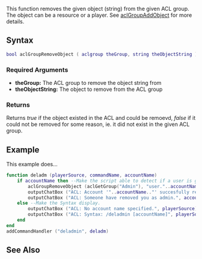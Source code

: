  
{{Server function}} 
<!-- Describe in plain english what this function does. Don't go into details, just give an overview -->
This function removes the given object (string) from the given ACL group. The object can be a resource or a player. See [[/aclGroupAddObject.md|aclGroupAddObject]] for more details.

==Syntax== 
<!-- NOTE: don't use 'special' names for variable names, e.g. you shouldn't be writing things like 'player player, vehicle vehicle', instead write something like 'player thePlayer, vehicle vehicleToGetInto'. This is less confusing and prevents the syntax highlighting being odd -->
<syntaxhighlight lang="lua">
bool aclGroupRemoveObject ( aclgroup theGroup, string theObjectString )
</syntaxhighlight> 
{{OOP||[[/aclgroup.md|aclgroup]]:removeObject||}}
===Required Arguments=== 
<!-- List each argument one per line. This should be the argument's name as in the argument list above, NOT the argument's data type -->
*'''theGroup:''' The ACL group to remove the object string from
*'''theObjectString:''' The object to remove from the ACL group

===Returns===
<!-- Make this descriptive. Explain what cases will return false. If you're unsure, add a tag to it so we can check -->
Returns ''true'' if the object existed in the ACL and could be remoevd, ''false'' if it could not be removed for some reason, ie. it did not exist in the given ACL group.

==Example== 
<!-- Explain what the example is in a single sentance -->
This example does...
<!-- Add the code below, an emphasis should be on making it clear, not optimized. You could provide two versions if you wish, one clear and well commented, the other optimized -->
<syntaxhighlight lang="lua">
function deladm (playerSource, commandName, accountName)
	if accountName then --Make the script able to detect if a user is given.
		aclGroupRemoveObject (aclGetGroup("Admin"), "user."..accountName) --Removing the admin.
		outputChatBox ("ACL: Account '"..accountName.."' succesfully removed as admin.", playerSource) -- Giving you a messsage.
		outputChatBox ("ACL: Someone have removed you as admin.", accountName) -- giving the poor removed guy a message.
	else --Make the Syntax display.
		outputChatBox ("ACL: No account name specified.", playerSource)
		outputChatBox ("ACL: Syntax: /deladmin [accountName]", playerSource)
	end
end
addCommandHandler ("deladmin", deladm)
</syntaxhighlight>

==See Also==
<!-- Change FunctionArea to the area that this function is in on the main function list page, e.g. Server, Player, Vehicle etc -->
{{ACL_functions}}